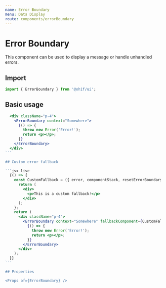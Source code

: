 ```yaml
---
name: Error Boundary
menu: Data Display
route: components/errorBoundary
---
```



# Error Boundary

This component can be used to display a message or handle unhandled errors.

## Import

```javascript
import { ErrorBoundary } from '@ohif/ui';
```

## Basic usage

````jsx live
  <div className="p-4">
    <ErrorBoundary context="Somewhere">
      {() => {
        throw new Error('Error!');
        return <p></p>;
      }}
    </ErrorBoundary>
  </div>
```

## Custom error fallback

```jsx live
  {() => {
    const CustomFallback = ({ error, componentStack, resetErrorBoundary }) => {
      return (
        <div>
          <p>This is a custom fallback!</p>
        </div>
      );
    };
    return (
      <div className="p-4">
        <ErrorBoundary context="Somewhere" fallbackComponent={CustomFallback}>
          {() => {
            throw new Error('Error!');
            return <p></p>;
          }}
        </ErrorBoundary>
      </div>
    );
  }}
```

## Properties

<Props of={ErrorBoundary} />
````
